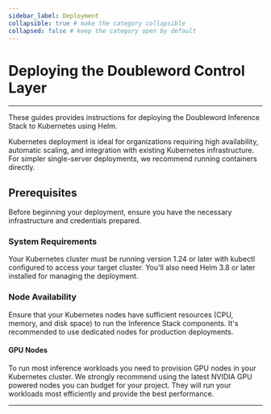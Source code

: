 ```yaml
---
sidebar_label: Deployment
collapsible: true # make the category collapsible
collapsed: false # keep the category open by default
---
```


# Deploying the Doubleword Control Layer

---

These guides provides instructions for deploying the Doubleword Inference Stack to Kubernetes using Helm.

Kubernetes deployment is ideal for organizations requiring high availability, automatic scaling, and integration with existing Kubernetes infrastructure. For simpler single-server deployments, we recommend running containers directly.

## Prerequisites

Before beginning your deployment, ensure you have the necessary infrastructure and credentials prepared.

### System Requirements

Your Kubernetes cluster must be running version 1.24 or later with kubectl configured to access your target cluster. You'll also need Helm 3.8 or later installed for managing the deployment.

### Node Availability

Ensure that your Kubernetes nodes have sufficient resources (CPU, memory, and disk space) to run the Inference Stack components. It's recommended to use dedicated nodes for production deployments.

#### GPU Nodes

To run most inference workloads you need to provision GPU nodes in your Kubernetes cluster. We strongly recommend using the latest NVIDIA GPU powered nodes you can budget for your project. They will run your workloads most efficiently and provide the best performance.

---

<DocCardList />
